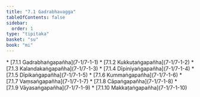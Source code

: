 ```yaml
---
title: "7.1 Gadrabhavagga"
tableOfContents: false
sidebar:
  order: 1
type: "tipitaka"
basket: "su"
book: "mi"
---
```



<DynamicBreadcrumb />



<TableOfContents book="mi" section="7.1">
* [7.1.1 Gadrabhaṅgapañha](7-1/7-1-1)
* [7.1.2 Kukkuṭaṅgapañha](7-1/7-1-2)
* [7.1.3 Kalandakaṅgapañha](7-1/7-1-3)
* [7.1.4 Dīpiniyaṅgapañha](7-1/7-1-4)
* [7.1.5 Dīpikaṅgapañha](7-1/7-1-5)
* [7.1.6 Kummaṅgapañha](7-1/7-1-6)
* [7.1.7 Vaṃsaṅgapañha](7-1/7-1-7)
* [7.1.8 Cāpaṅgapañha](7-1/7-1-8)
* [7.1.9 Vāyasaṅgapañha](7-1/7-1-9)
* [7.1.10 Makkaṭaṅgapañha](7-1/7-1-10)
</TableOfContents>